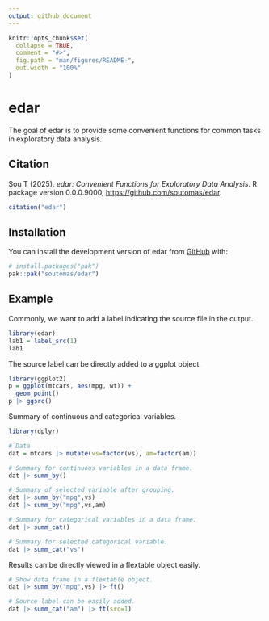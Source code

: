 ```yaml
---
output: github_document
---
```


<!-- README.md is generated from README.Rmd. Please edit that file -->

```r
knitr::opts_chunk$set(
  collapse = TRUE,
  comment = "#>",
  fig.path = "man/figures/README-",
  out.width = "100%"
)
```

# edar

<!-- badges: start -->
<!-- badges: end -->

The goal of edar is to provide some convenient functions for common tasks in exploratory data analysis.

## Citation

Sou T (2025). _edar: Convenient Functions for Exploratory Data Analysis_. R package version 0.0.0.9000, <https://github.com/soutomas/edar>.

```r
citation("edar")
```

## Installation

You can install the development version of edar from [GitHub](https://github.com/) with:

``` r
# install.packages("pak")
pak::pak("soutomas/edar")
```

## Example

Commonly, we want to add a label indicating the source file in the output. 

```r
library(edar)
lab1 = label_src(1)
lab1
```
The source label can be directly added to a ggplot object. 

```r
library(ggplot2)
p = ggplot(mtcars, aes(mpg, wt)) +
  geom_point() 
p |> ggsrc()
```

Summary of continuous and categorical variables. 

```r
library(dplyr)

# Data 
dat = mtcars |> mutate(vs=factor(vs), am=factor(am))

# Summary for continuous variables in a data frame. 
dat |> summ_by()

# Summary of selected variable after grouping. 
dat |> summ_by("mpg",vs)
dat |> summ_by("mpg",vs,am)

# Summary for categorical variables in a data frame. 
dat |> summ_cat()

# Summary for selected categorical variable. 
dat |> summ_cat("vs")
```

Results can be directly viewed in a flextable object easily. 

```r
# Show data frame in a flextable object. 
dat |> summ_by("mpg",vs) |> ft()

# Source label can be easily added. 
dat |> summ_cat("am") |> ft(src=1)
```


<!-- What is special about using `README.Rmd` instead of just `README.md`? You can include R chunks like so: -->

<!-- ```{r cars} -->
<!-- summary(cars) -->
<!-- ``` -->

<!-- You'll still need to render `README.Rmd` regularly, to keep `README.md` up-to-date. `devtools::build_readme()` is handy for this. -->

<!-- You can also embed plots, for example: -->

<!-- ```{r pressure, echo = FALSE} -->
<!-- plot(pressure) -->
<!-- ``` -->

<!-- In that case, don't forget to commit and push the resulting figure files, so they display on GitHub and CRAN. -->
